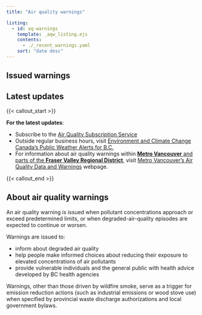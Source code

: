 ```yaml
---
title: "Air quality warnings"

listing:
  - id: aq-warnings
    template: _aqw_listing.ejs
    contents:
      - ./_recent_warnings.yaml
    sort: "date desc"
---
```


## Issued warnings

::: {#aq-warnings}
:::

## Latest updates

{{< callout_start >}}

**For the latest updates**:

- Subscribe to the [Air Quality Subscription Service](https://www2.gov.bc.ca/gov/content/environment/air-land-water/air/air-quality/air-advisories/air-quality-subscription-service)
- Outside regular business hours, visit [Environment and Climate Change Canada’s Public Weather Alerts for B.C.](https://weather.gc.ca/?province=bc&zoom=5&alertTableFilterProv=BC)
- For information about air quality warnings within [**Metro Vancouver** and parts of the **Fraser Valley Regional District**](https://gis.metrovancouver.org/maps/Air), visit [Metro Vancouver’s Air Quality Data and Warnings](https://metrovancouver.org/services/air-quality-climate-action/air-quality-data-and-advisories) webpage.

{{< callout_end >}}


## About air quality warnings

An air quality warning is issued when pollutant concentrations approach or exceed predetermined limits, or when degraded-air-quality episodes are expected to continue or worsen.

Warnings are issued to:

- inform about degraded air quality
- help people make informed choices about reducing their exposure to elevated concentrations of air pollutants
- provide vulnerable individuals and the general public with health advice developed by BC health agencies

Warnings, other than those driven by wildfire smoke, serve as a trigger for emission reduction actions (such as industrial emissions or wood stove use) when specified by provincial waste discharge authorizations and local government bylaws.
